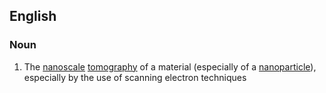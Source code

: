 ==English==

===Noun===
{{wikipedia}}
{{en-noun|-}}

# {{lb|en|physics|chemistry}} The [[nanoscale]] [[tomography]] of a material (especially of a [[nanoparticle]]), especially by the use of scanning electron techniques